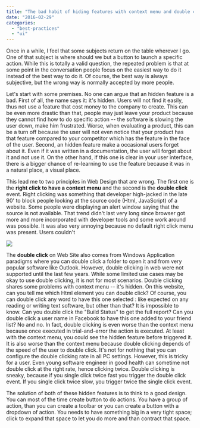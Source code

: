 ```yaml
---
title: "The bad habit of hiding features with context menu and double click"
date: "2016-02-29"
categories: 
  - "best-practices"
  - "ui"
---
```


Once in a while, I feel that some subjects return on the table wherever I go. One of that subject is where should we but a button to launch a specific action. While this is totally a valid question, the repeated problem is that at some point in the conversation people focus on the easiest way to do it instead of the best way to do it. Of course, the best way is always subjective, but the wrong way is normally accepted by more people.

Let's start with some premises. No one can argue that an hidden feature is a bad. First of all, the name says it: it's hidden. Users will not find it easily, thus not use a feature that cost money to the company to create. This can be even more drastic than that, people may just leave your product because they cannot find how to do specific action -- the software is slowing the user down, make him frustrated. Worse, when evaluating a product, this can be a turn off because the user will not even notice that your product has that feature compared to your competitor which has the feature in the face of the user. Second, an hidden feature make a occasional users forget about it. Even if it was written in a documentation, the user will forget about it and not use it. On the other hand, if this one is clear in your user interface, there is a bigger chance of re-learning to use the feature because it was in a natural place, a visual place.

This lead me to two principles in Web Design that are wrong. The first one is the **right click to have a context menu** and the second is the **double click** event. Right clicking was something that developer high-jacked in the late 90' to block people looking at the source code (Html, JavaScript) of a website. Some people were displaying an alert window saying that the source is not available. That trend didn't last very long since browser got more and more incorporated with developer tools and some work around was possible. It was also very annoying because no default right click menu was present. Users couldn't 

![](images/RightClickWeb.png)

The **double click** on Web Site also comes from Windows Application paradigms where you can double click a folder to open it and from very popular software like Outlook. However, double clicking in web were not supported until the last few years. While some limited use cases may be okay to use double clicking, it is not for most scenarios. Double clicking shares some problems with context menu -- it's hidden. On this website, can you tell me which Html element you can double click? Of course, you can double click any word to have this one selected : like expected on any reading or writing text software, but other than that? It is impossible to know. Can you double click the "Build Status" to get the full report? Can you double click a user name in Facebook to have this one added to your friend list? No and no. In fact, double clicking is even worse than the context menu because once executed in trial-and-error the action is executed. At least with the context menu, you could see the hidden feature before triggered it. It is also worse than the context menu because double clicking depends of the speed of the user to double click. It's not for nothing that you can configure the double clicking rate in all PC settings. However, this is tricky for a user. Even young software engineer in good health can sometime not double click at the right rate, hence clicking twice. Double clicking is sneaky, because if you single click twice fast you trigger the double click event. If you single click twice slow, you trigger twice the single click event.

The solution of both of these hidden features is to think to a good design. You can most of the time create button to do actions. You have a group of action, than you can create a toolbar or you can create a button with a dropdown of action. You needs to have something big in a very tight space; click to expand that space to let you do more and than contract that space.
